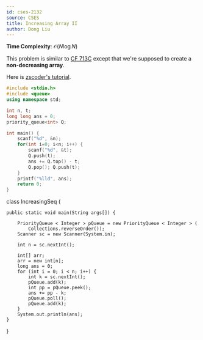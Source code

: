 ```yaml
---
id: cses-2132
source: CSES
title: Increasing Array II
author: Dong Liu
---
```


**Time Complexity**: $\mathcal O(N\log N)$

This problem is similar to
[CF 713C](https://codeforces.com/contest/713/problem/C) except that we're
supposed to create a **non-decreasing array**.

Here is [zscoder's tutorial](https://codeforces.com/blog/entry/47821).

<LanguageSection>

<CPPSection>

```cpp
#include <stdio.h>
#include <queue>
using namespace std;

int n, t;
long long ans = 0;
priority_queue<int> Q;

int main() {
	scanf("%d", &n);
	for(int i=0; i<n; i++) {
		scanf("%d", &t);
		Q.push(t);
		ans += Q.top() - t;
		Q.pop(); Q.push(t);
	}
	printf("%lld", ans);
	return 0;
}
```

</CPPSection>


<JavaSection>

class IncreasingSeq {

    public static void main(String args[]) {

        PriorityQueue < Integer > pQueue = new PriorityQueue < Integer > (
            Collections.reverseOrder());
        Scanner sc = new Scanner(System.in);

        int n = sc.nextInt();

        int[] arr;
        arr = new int[n];
        long ans = 0;
        for (int i = 0; i < n; i++) {
            int k = sc.nextInt();
            pQueue.add(k);
            int pp = pQueue.peek();
            ans += pp - k;
            pQueue.poll();
            pQueue.add(k);
        }
        System.out.println(ans);
    }
}




</JavaSection>


</LanguageSection>
